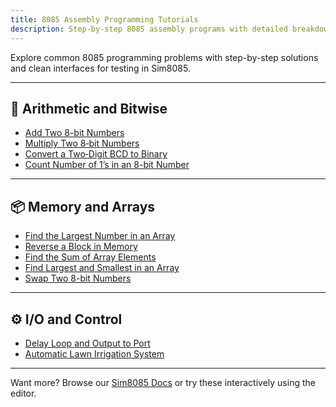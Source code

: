 ```yaml
---
title: 8085 Assembly Programming Tutorials
description: Step-by-step 8085 assembly programs with detailed breakdowns, test cases, and full working code.
---
```


Explore common 8085 programming problems with step-by-step solutions and clean interfaces for testing in Sim8085.

---

## 🧮 Arithmetic and Bitwise

- [Add Two 8-bit Numbers](/programs/add-8bit-numbers/)
- [Multiply Two 8‑bit Numbers](/programs/multiply-8bit-numbers/)
- [Convert a Two‑Digit BCD to Binary](/programs/convert-bcd-to-binary/)
- [Count Number of 1’s in an 8-bit Number](/programs/count-ones-in-byte/)

---

## 📦 Memory and Arrays

- [Find the Largest Number in an Array](/programs/largest-number-in-array)
- [Reverse a Block in Memory](/programs/reversing-an-array)
- [Find the Sum of Array Elements](/programs/sum-array-elements)
- [Find Largest and Smallest in an Array](/programs/largest-smallest-in-array)
- [Swap Two 8-bit Numbers](/programs/swap-8bit-numbers)

---

## ⚙️ I/O and Control

- [Delay Loop and Output to Port](/programs/delay-and-output)
- [Automatic Lawn Irrigation System](/programs/automatic-lawn-irrigation)

---

Want more? Browse our [Sim8085 Docs](/docs) or try these interactively using the editor.


